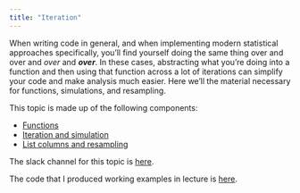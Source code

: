 ```yaml
---
title: "Iteration"
---
```


When writing code in general, and when implementing modern statistical approaches specifically, you'll find yourself doing the same thing over and over and _over_ and **_over_**. In these cases, abstracting what you're doing into a function and then using that function across a lot of iterations can simplify your code and make analysis much easier. Here we'll the material necessary for functions, simulations, and resampling.

This topic is made up of the following components:

* [Functions](functions.html)
* [Iteration and simulation](iteration_and_simulation.html)
* [List columns and resampling](listcols_and_resampling.html)

The slack channel for this topic is [here](https://p8105-fall2017.slack.com/messages/C7CGD92CX).

The code that I produced working examples in lecture is [here]().